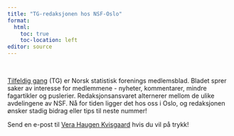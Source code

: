 ```yaml
---
title: "TG-redaksjonen hos NSF-Oslo"
format: 
  html:
    toc: true
    toc-location: left
editor: source
---
```


<br>

[Tilfeldig gang](https://sites.google.com/site/statistiskforening/tilfeldig-gang) (TG) er Norsk statistisk forenings medlemsblad. 
Bladet sprer saker av interesse for medlemmene - nyheter, kommentarer, mindre fagartikler og puslerier. 
Redaksjonsansvaret alternerer mellom de ulike avdelingene av NSF. 
Nå for tiden ligger det hos oss i Oslo, og redaksjonen ønsker stadig bidrag eller tips til neste nummer! 

Send en e-post til [Vera Haugen Kvisgaard](mailto:verahk@math.uio.no) hvis du vil på trykk!
